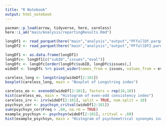 ```yaml
---
title: "R Notebook"
output: html_notebook
---
```


```r
pacman::p_load(arrow, tidyverse, here, careless)
here::i_am("main/Analysis/reportingResults.Rmd")
```


```r
longDf1 <- read_parquet(here("main","analysis","output","PFfullDf.parquet"))
longDf2 <- read_parquet(here("main","analysis","output","PFfullDf2.parquet"))
```

```r
longDf1 <- as.data.frame(longDf1)
longDfc<- longDf1[c("subID","issues","eval")]
longDfc <- longDfc[order(longDfc$subID, longDfc$issues),]
wideDf <- longDfc %>% pivot_wider(names_from = issues, values_from = eval)
```

```r
careless_long <- longstring(wideDf[2:101])
boxplot(careless_long, main = "Boxplot of Longstring index")
```


```r
careless_eo <- evenodd(wideDf[2:101], factors = rep(10,10))
hist(careless_eo, main = "Histogram of even-odd consistency index")
careless_irv <- irv(wideDf[2:101], split = TRUE, num.split = 10)
psychsyn_cor <- psychsyn_critval(wideDf[2:101])
sum(psychsyn_cor$Freq > .60, na.rm = TRUE)
example_psychsyn <- psychsyn(wideDf[2:101], critval = .60)
hist(example_psychsyn, main = "Histogram of psychometrical synonyms index")
```


